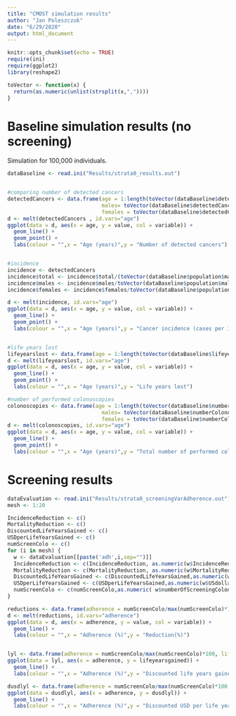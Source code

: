 ```yaml
---
title: "CMOST simulation results"
author: "Jan Poleszczuk"
date: "6/29/2020"
output: html_document
---
```


```r
knitr::opts_chunk$set(echo = TRUE)
require(ini)
require(ggplot2)
library(reshape2)

toVector <- function(x) {
  return(as.numeric(unlist(strsplit(x,","))))
}
```

# Baseline simulation results (no screening)
Simulation for 100,000 individuals.
```r
dataBaseline <- read.ini("Results/strata0_results.out")


#comparing number of detected cancers
detectedCancers <- data.frame(age = 1:length(toVector(dataBaseline$detectedCancers$females)), total = toVector(dataBaseline$detectedCancers$females) + toVector(dataBaseline$detectedCancers$males),
                              males= toVector(dataBaseline$detectedCancers$males),
                              females = toVector(dataBaseline$detectedCancers$females))
d <- melt(detectedCancers , id.vars="age")
ggplot(data = d, aes(x = age, y = value, col = variable)) + 
  geom_line() + 
  geom_point() +
  labs(colour = "",x = "Age (years)",y = "Number of detected cancers")


#incidence
incidence <- detectedCancers
incidence$total <- incidence$total/(toVector(dataBaseline$population$males)+toVector(dataBaseline$population$females))*100000
incidence$males <- incidence$males/toVector(dataBaseline$population$males)*100000
incidence$females <- incidence$females/toVector(dataBaseline$population$females)*100000

d <- melt(incidence, id.vars="age")
ggplot(data = d, aes(x = age, y = value, col = variable)) + 
  geom_line() + 
  geom_point() +
  labs(colour = "",x = "Age (years)",y = "Cancer incidence (cases per 100,000)")


#life years lost
lifeyearslost <- data.frame(age = 1:length(toVector(dataBaseline$lifeyearslost$cancer)), total = toVector(dataBaseline$lifeyearslost$cancer) + toVector(dataBaseline$lifeyearslost$colo))
d <- melt(lifeyearslost, id.vars="age")
ggplot(data = d, aes(x = age, y = value, col = variable)) + 
  geom_line() + 
  geom_point() +
  labs(colour = "",x = "Age (years)",y = "Life years lost")

#number of performed colonoscopies
colonoscopies <- data.frame(age = 1:length(toVector(dataBaseline$numberColonoscopies$females)), total = toVector(dataBaseline$numberColonoscopies$females) + toVector(dataBaseline$numberColonoscopies$males),
                              males= toVector(dataBaseline$numberColonoscopies$males),
                              females = toVector(dataBaseline$numberColonoscopies$females))
d <- melt(colonoscopies, id.vars="age")
ggplot(data = d, aes(x = age, y = value, col = variable)) + 
  geom_line() + 
  geom_point() +
  labs(colour = "",x = "Age (years)",y = "Total number of performed colonoscopies")


```

# Screening results

```r
dataEvaluation <- read.ini("Results/strata0_screeningVarAdherence.out")
mesh <- 1:20

IncidenceReduction <- c()
MortalityReduction <- c()
DiscountedLifeYearsGained <- c()
USDperLifeYearsGained <- c()
numScreenColo <- c()
for (i in mesh) {
  w <- dataEvaluation[[paste('adh',i,sep="")]]
  IncidenceReduction <- c(IncidenceReduction, as.numeric(w$IncidenceReduction))
  MortalityReduction <- c(MortalityReduction, as.numeric(w$MortalityReduction))
  DiscountedLifeYearsGained <- c(DiscountedLifeYearsGained,as.numeric(w$DiscountedLYgained))
  USDperLifeYearsGained <- c(USDperLifeYearsGained,as.numeric(w$USdollarPerLYG))
  numScreenColo <- c(numScreenColo,as.numeric( w$numberOfScreeningColonoscopies))
}

reductions <- data.frame(adherence = numScreenColo/max(numScreenColo)*100, incidence = IncidenceReduction,mortality = MortalityReduction)
d <- melt(reductions, id.vars="adherence")
ggplot(data = d, aes(x = adherence, y = value, col = variable)) + 
  geom_line() + 
  labs(colour = "",x = "Adherence (%)",y = "Reduction(%)")


lyl <- data.frame(adherence = numScreenColo/max(numScreenColo)*100, lifeyearsgained = DiscountedLifeYearsGained)
ggplot(data = lyl, aes(x = adherence, y = lifeyearsgained)) + 
  geom_line() + 
  labs(colour = "",x = "Adherence (%)",y = "Discounted life years gained (per 1,000 individuals)")

dusdlyl <- data.frame(adherence = numScreenColo/max(numScreenColo)*100, dusdlyl = USDperLifeYearsGained)
ggplot(data = dusdlyl, aes(x = adherence, y = dusdlyl)) + 
  geom_line() + 
  labs(colour = "",x = "Adherence (%)",y = "Discounted USD per life year gained")

```


